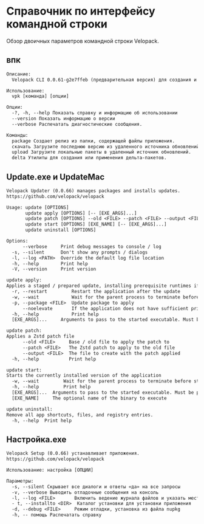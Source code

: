 # Справочник по интерфейсу командной строки

<AppliesTo all />
Обзор двоичных параметров командной строки Velopack.

## впк

```txt
Описание:
  Velopack CLI 0.0.61-g2e7ffeb (предварительная версия) для создания и распространения релизов.

Использование:
  vpk [команда] [опции]

Опции:
  -?, -h, --help Показать справку и информацию об использовании
  --version Показать информацию о версии
  --verbose Распечатать диагностические сообщения.

Команды:
  package Создает релиз из папки, содержащей файлы приложения.
  скачать Загрузите последнюю версию из удаленного источника обновлений.
  upload Загрузите локальные пакеты в удаленный источник обновлений.
  delta Утилиты для создания или применения дельта-пакетов.
```

## Update.exe и UpdateMac

```txt
Velopack Updater (0.0.66) manages packages and installs updates.
https://github.com/velopack/velopack

Usage: update [OPTIONS]
       update apply [OPTIONS] [-- [EXE_ARGS]...]
       update patch [OPTIONS] --old <FILE> --patch <FILE> --output <FILE>
       update start [OPTIONS] [EXE_NAME] [-- [EXE_ARGS]...]
       update uninstall [OPTIONS]

Options:
      --verbose     Print debug messages to console / log
  -s, --silent      Don't show any prompts / dialogs
  -l, --log <PATH>  Override the default log file location
  -h, --help        Print help
  -V, --version     Print version

update apply:
Applies a staged / prepared update, installing prerequisite runtimes if necessary
  -r, --restart         Restart the application after the update
  -w, --wait            Wait for the parent process to terminate before applying the update
  -p, --package <FILE>  Update package to apply
      --noelevate       If the application does not have sufficient privileges, do not elevate to admin
  -h, --help            Print help
  [EXE_ARGS]...     Arguments to pass to the started executable. Must be preceeded by '--'.

update patch:
Applies a Zstd patch file
      --old <FILE>     Base / old file to apply the patch to
      --patch <FILE>   The Zstd patch to apply to the old file
      --output <FILE>  The file to create with the patch applied
  -h, --help           Print help

update start:
Starts the currently installed version of the application
  -w, --wait         Wait for the parent process to terminate before starting the application
  -h, --help         Print help
  [EXE_ARGS]...  Arguments to pass to the started executable. Must be preceeded by '--'.
  [EXE_NAME]     The optional name of the binary to execute

update uninstall:
Remove all app shortcuts, files, and registry entries.
  -h, --help  Print help
```

## Настройка.exe

```txt
Velopack Setup (0.0.66) устанавливает приложения.
https://github.com/velopack/velopack

Использование: настройка [ОПЦИИ]

Параметры:
  -s, --silent Скрывает все диалоги и ответы «да» на все запросы
  -v, --verbose Выводить отладочные сообщения на консоль
  -l, --log <FILE>       Включить ведение журнала файлов и указать местоположение
  - t, --installto <DIR>  Каталог установки для установки приложения
  -d, --debug <FILE>     Режим отладки, установка из файла nupkg
  -h, -- помощь Распечатать справку
```
